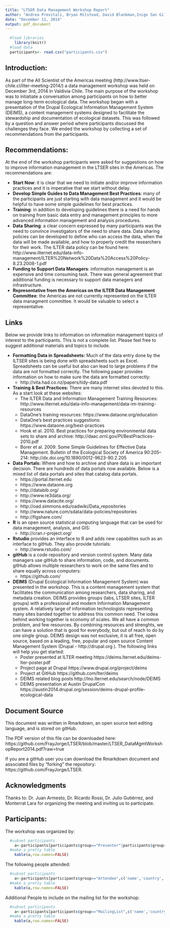 ```yaml
---
title: "LTSER Data Management Workshop Report"
author: "Andrea Previtali, Bryan Milstead, David Blankman,Inigo San Gil, and Kristin Vanderbilt"
date: "December 11, 2014"
output: pdf_document
---
```

```r
  #load libraries  
    library(knitr)
  #load data
  participants<- read.csv("participants.csv")
```
Introduction:
-------------------------
As part of the All Scientist of the Americas meeting (http://www.ltser-chile.cl/ilter-meeting-2014/) a data management workshop was held on December 3rd, 2014 in Valdivia Chile.  The main purpose of the workshop was to intiatiate a conversation among participants on how to better manage long-term ecological data.  The workshop began with a presentation of the Drupal Ecological Information Management System (DEIMS), a content management systems designed to facilitate the stewardship and documentation of ecological datasets.  This was followed by a question and answer period where participants discussed the challenges they face.  We ended the workshop by collecting a set of recommendations from the participants.

Recommendations:
-------------------------
At the end of the workshop participants were asked for suggestions on how to improve information management in the LTSER sites in the Americas. The recommendations are:

* **Start Now**: it is clear that we need to initiate and/or improve information practices and it is imperative that we start without delay.
* **Develop Simple Guides to Data Management Best Practices**: many of the participants are just starting with data management and it would be helpful to have some simple guidelines for best practices.
* **Training**:  in addition to developing guidelines there is a need for hands on training from basic data entry and management principles to more advanced information management and analysis procedures.
* **Data Sharing**: a clear concern expressed by many participants was the need to convince investigators of the need to share data. Data sharing policies can be developed to define who can access the data, when the data will be made available, and how to properly credit the researchers for their work. The ILTER data policy can be found here: http://www.ilternet.edu/data-info-management/ILTER%20Network%20Data%20Access%20Policy-8.23.2008-1.pdf
* **Funding to Support Data Managers**: information management is an expensive and time consuming task.  There was general agreement that additional funding is necessary to support data managers and infrastructure.
* **Representative from the Americas on the ILTER Data Management Committee**: the Americas are not currently represented on the ILTER data managment committee.  It would be valuable to select a representative.

Links
-------------------------
Below we provide links to information on information management topics of interest to the participants. This is not a complete list.  Please feel free to suggest additional materials and topics to include.

* **Formatting Data in Spreadsheets:**  Much of the data entry done by the ILTSER sites is being done with spreadsheets such as Excel.  Spreadsheets can be useful but also can lead to large problems if the data are not formatted correctly.  The following paper provides information on how to make sure the data are formatted correctly:
    + http://vita.had.co.nz/papers/tidy-data.pdf

* **Training & Best Practices:**  There are many internet sites devoted to this. As a start look at these websites:
    + The ILTER Data and Information Management Training Resources: http://www.ilternet.edu/data-info-management/data-im-training-resources
    + DataOne's training resources: https://www.dataone.org/education
    + DataOne's best practices suggestions: https://www.dataone.org/best-practices
    + Hook et al. 2010.   Best practices for preparing environmental data sets to share and archive: http://daac.ornl.gov/PI/BestPractices-2010.pdf
    + Borer et al. 2009. Some Simple Guidelines for Effective Data Management. Bulletin of the Ecological Society of America 90:205–214: http://dx.doi.org/10.1890/0012-9623-90.2.205


* **Data Portals:** Where and how to archive and share data is an important decision.  There are hundreds of data portals now available. Below is a mixed list of data portals and sites that catalog data portals.
    + https://portal.lternet.edu
    + https://www.dataone.org
    + http://databib.org/
    + http://www.re3data.org/
    + https://www.datacite.org/
    + http://oad.simmons.edu/oadwiki/Data_repositories
    + http://www.nature.com/sdata/data-policies/repositories
    + http://figshare.com/

* **R** is an open source statistical computing language that can be used for data management, analysis, and GIS: 
    + http://cran.r-project.org/

* **Rstudio** provides an interface to R and adds new capabilites such as an interface to gitHub.  They also provide tutorials: 
    + http://www.rstudio.com/

* **gitHub** is a code repository and version control system.  Many data managers use gitHub to share information, code, and documents.  gitHub allows multiple researchers to work on the same files and to share equally across computers: 
    + https://github.com/

* **DEIMS** (Drupal Ecological Information Management System) was presented in the workshop.  This is a content management system that facilitates the communication among researchers, data sharing, and metadata creation.  DEIMS provides groups (labs, LTSER sites, ILTER groups) with a professional and modern Information Management system. A relatively large of information technologists representing many sites banded together to address this common need.  The iodea behind working together is economy of scales. We all have a common problem, and few resources.  By combining resources and strenghts, we can have a solution that is good for everybody, but out of reach to do by one single group.  DEIMS design was not exclusive, it is all free, open source, based on a leading, free, popular and open source Content Management System (Drupal - http://drupal.org ). The following links will help you get started: 
    + Poster presented at ILTER meeting https://deims.lternet.edu/deims-lter-poster.pdf
    + Project page at Drupal https://www.drupal.org/project/deims
    + Project at GitHub https://github.com/lter/deims
    + DEIMS related blog posts http://lno.lternet.edu/search/node/DEIMS
    + DEIMS presentation at Austin DrupalCon https://austin2014.drupal.org/session/deims-drupal-profile-ecological-data

Document Source
-------------------------
This document was written in Rmarkdown, an open source text editing language, and is stored on gitHub.

The PDF version of this file can be downloaded here: https://github.com/FrayJorge/LTSER/blob/master/LTSER_DataMgmtWorkshopReport2014.pdf?raw=true

If you are a gitHub user you can download the Rmarkdown document and associated files by "forking" the repository: https://github.com/FrayJorge/LTSER. 

Acknowledgments
-------------------------
Thanks to: Dr. Juan Armesto, Dr. Ricardo Rossi, Dr. Julio Gutiérrez, and Monterrat Lara for organizing the meeting and inviting us to participate.

Participants:
-------------------------
The workshop was organized by:

```r
  #subset participants
    a<-participants[participants$group=="Presenter"|participants$group=="Organizer",c('name','country','email')]
  #make a pretty table
    kable(a,row.names=FALSE)
```

The following people attended:

```r
  #subset participants
    a<-participants[participants$group=="Attendee",c('name','country','email')]
  #make a pretty table
    kable(a,row.names=FALSE)
```

Additional People to include on the mailing list for the workshop:

```r
  #subset participants
    a<-participants[participants$group=="MailingList",c('name','country','email')]
  #make a pretty table
    kable(a,row.names=FALSE)
```



